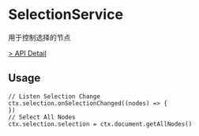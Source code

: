 # SelectionService

用于控制选择的节点

[> API Detail](https://flowgram.aiauto-docs/core/classes/SelectionService.html)

## Usage
```tsx pure
// Listen Selection Change
ctx.selection.onSelectionChanged((nodes) => {
})
// Select All Nodes
ctx.selection.selection = ctx.document.getAllNodes()
```
